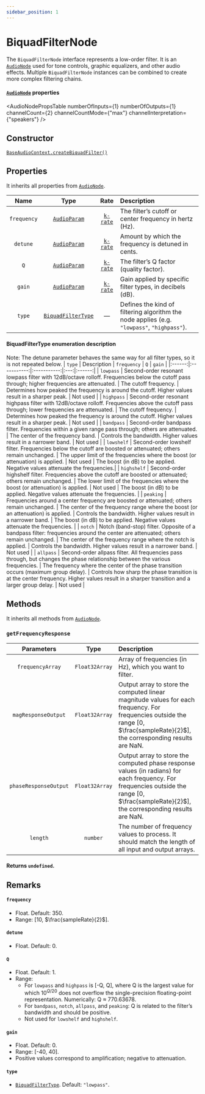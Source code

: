```yaml
---
sidebar_position: 1
---
```



# BiquadFilterNode

The `BiquadFilterNode` interface represents a low-order filter. It is an [`AudioNode`](/docs/core/audio-node) used for tone controls, graphic equalizers, and other audio effects.
Multiple `BiquadFilterNode` instances can be combined to create more complex filtering chains.



<AudioApiExample component={BiquadExample} />


#### [`AudioNode`](/docs/core/audio-node#read-only-properties) properties
<AudioNodePropsTable numberOfInputs={1} numberOfOutputs={1} channelCount={2} channelCountMode={"max"} channelInterpretation={"speakers"} />

## Constructor

[`BaseAudioContext.createBiquadFilter()`](/docs/core/base-audio-context#createbiquadfilter)

## Properties

It inherits all properties from [`AudioNode`](/docs/core/audio-node#properties).

| Name | Type |  Rate  | Description |
| :--: | :--: | :----------: | :-- |
| `frequency` | [`AudioParam`](/docs/core/audio-param) | [`k-rate`](/docs/core/audio-param#a-rate-vs-k-rate) | The filter’s cutoff or center frequency in hertz (Hz). |
| `detune` | [`AudioParam`](/docs/core/audio-param) | [`k-rate`](/docs/core/audio-param#a-rate-vs-k-rate) | Amount by which the frequency is detuned in cents. |
| `Q` | [`AudioParam`](/docs/core/audio-param) | [`k-rate`](/docs/core/audio-param#a-rate-vs-k-rate) | The filter’s Q factor (quality factor). |
| `gain` | [`AudioParam`](/docs/core/audio-param) | [`k-rate`](/docs/core/audio-param#a-rate-vs-k-rate) | Gain applied by specific filter types, in decibels (dB). |
| `type` | [`BiquadFilterType`](#biquadfiltertype-enumeration-description) | — | Defines the kind of filtering algorithm the node applies (e.g. `"lowpass"`, `"highpass"`). |

#### BiquadFilterType enumeration description
Note: The detune parameter behaves the same way for all filter types, so it is not repeated below.
| `type` | Description | `frequency` | `Q` | `gain` |
|:------:|:-----------:|:-----------:|:---:|:------:|
| `lowpass` | Second-order resonant lowpass filter with 12dB/octave rolloff. Frequencies below the cutoff pass through; higher frequencies are attenuated. | The cutoff frequency. | Determines how peaked the frequency is around the cutoff. Higher values result in a sharper peak. | Not used |
| `highpass` | Second-order resonant highpass filter with 12dB/octave rolloff. Frequencies above the cutoff pass through; lower frequencies are attenuated. | The cutoff frequency. | Determines how peaked the frequency is around the cutoff. Higher values result in a sharper peak.  | Not used |
| `bandpass` | Second-order bandpass filter. Frequencies within a given range pass through; others are attenuated. | The center of the frequency band. | Controls the bandwidth. Higher values result in a narrower band. | Not used |
| `lowshelf` | Second-order lowshelf filter. Frequencies below the cutoff are boosted or attenuated; others remain unchanged. | The upper limit of the frequencies where the boost (or attenuation) is applied. | Not used | The boost (in dB) to be applied. Negative values attenuate the frequencies.|
| `highshelf` | Second-order highshelf filter. Frequencies above the cutoff are boosted or attenuated; others remain unchanged. | The lower limit of the frequencies where the boost (or attenuation) is applied. | Not used | The boost (in dB) to be applied. Negative values attenuate the frequencies. |
| `peaking` | Frequencies around a center frequency are boosted or attenuated; others remain unchanged. | The center of the frequency range where the boost (or an attenuation) is applied. | Controls the bandwidth. Higher values result in a narrower band. | The boost (in dB) to be applied. Negative values attenuate the frequencies. |
| `notch` | Notch (band-stop) filter. Opposite of a bandpass filter: frequencies around the center are attenuated; others remain unchanged. | The center of the frequency range where the notch is applied. | Controls the bandwidth. Higher values result in a narrower band. | Not used |
| `allpass` | Second-order allpass filter. All frequencies pass through, but changes the phase relationship between the various frequencies. | The frequency where the center of the phase transition occurs (maximum group delay). | Controls how sharp the phase transition is at the center frequency. Higher values result in a sharper transition and a larger group delay. | Not used |



<AudioApiExample component={FrequencyResponseGraph} />

## Methods

It inherits all methods from [`AudioNode`](/docs/core/audio-node#methods).

### `getFrequencyResponse`

| Parameters | Type | Description |
| :--------: | :--: | :---------- |
| `frequencyArray` | `Float32Array` | Array of frequencies (in Hz), which you want to filter. |
| `magResponseOutput` | `Float32Array` | Output array to store the computed linear magnitude values for each frequency. For frequencies outside the range [0, $\frac{sampleRate}{2}$], the corresponding results are NaN. |
| `phaseResponseOutput` | `Float32Array` | Output array to store the computed phase response values (in radians) for each frequency. For frequencies outside the range [0, $\frac{sampleRate}{2}$], the corresponding results are NaN. |
| `length` | `number` | The number of frequency values to process. It should match the length of all input and output arrays. |

#### Returns `undefined`.

## Remarks

#### `frequency`
- Float. Default: 350.
- Range: [10, $\frac{sampleRate}{2}$].

#### `detune`
- Float. Default: 0.

#### `Q`
- Float. Default: 1.
- Range:
  - For `lowpass` and `highpass` is [-Q, Q], where Q is the largest value for which $10^{Q/20}$ does not overflow the single-precision floating-point representation.
Numerically: Q ≈ 770.63678.
  - For `bandpass`, `notch`, `allpass`, and `peaking`: Q is related to the filter’s bandwidth and should be positive.
  - Not used for `lowshelf` and `highshelf`.

#### `gain`
- Float. Default: 0.
- Range: [-40, 40].
- Positive values correspond to amplification; negative to attenuation.

#### `type`
- [`BiquadFilterType`](#biquadfiltertype-enumeration-description). Default: `"lowpass"`.
